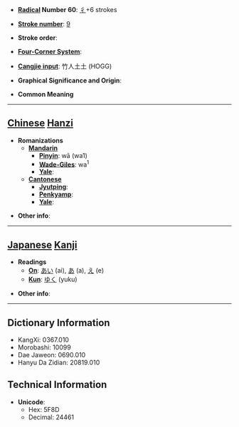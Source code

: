 * '''[[Wiktionary:Chinese radical index| Radical]] Number 60''': [[Wiktionary:Chinese radical index 彳|彳]]+6 strokes

* '''[[Wiktionary:Chinese total strokes index|Stroke number]]''': [[Wiktionary:Chinese total strokes index 9|9]]

* '''Stroke order''': 

* '''[[Wiktionary:Chinese four corner index|Four-Corner System]]''': 

* '''[[Wiktionary:Chinese Cangjie index|Cangjie input]]''': 竹人土土 (HOGG)

* '''Graphical Significance and Origin''': 

* '''Common Meaning'''

----

== [[Chinese]] [[Hanzi]] ==

* '''Romanizations'''
** '''[[Mandarin]]'''
*** '''[[Pinyin]]''': wā (wa1)
*** '''[[Wade-Giles]]''': wa<sup>1</sup>
*** '''[[Yale]]''': 
** '''[[Cantonese]]'''
*** '''[[Jyutping]]''':
*** '''[[Penkyamp]]''': 
*** '''[[Yale]]''': 

* '''Other info''': 

----

== [[Japanese]] [[Kanji]] ==

* '''Readings'''
** '''[[On]]''': [[あい]] (ai), [[あ]] (a), [[え]] (e)
** '''[[Kun]]''': [[ゆく]] (yuku)

* '''Other info''':  

----

== Dictionary Information ==

* KangXi: 0367.010
* Morobashi: 10099
* Dae Jaweon: 0690.010
* Hanyu Da Zidian: 20819.010

== Technical Information ==

* '''Unicode''':
** Hex: 5F8D
** Decimal: 24461